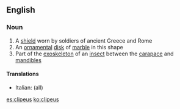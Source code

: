 ==English==

===Noun===
{{wikipedia}}
{{en-noun|es}} <!-- plural? -->

# A [[shield]] worn by soldiers of ancient Greece and Rome
# An [[ornamental]] [[disk]] of [[marble]] in this shape
# Part of the [[exoskeleton]] of an [[insect]] between the [[carapace]] and [[mandible]]s

====Translations====
{{top}}
*Italian: {{t|it|clipeo|m}} (all)
{{mid}}

{{bottom}}

[[es:clipeus]]
[[ko:clipeus]]